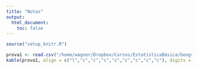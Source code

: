 ```yaml
---
title: "Notas"
output:
  html_document:
    toc: false
---
```


```r
source("setup_knitr.R")
```


```r
prova1 <- read.csv("/home/wagner/Dropbox/Cursos/EstatísticaBásica/Geografia/Prova1Notas.csv", header = TRUE)
kable(prova1, align = c("l","c","c","c","c","c","c","c","c"), digits = 2)
```